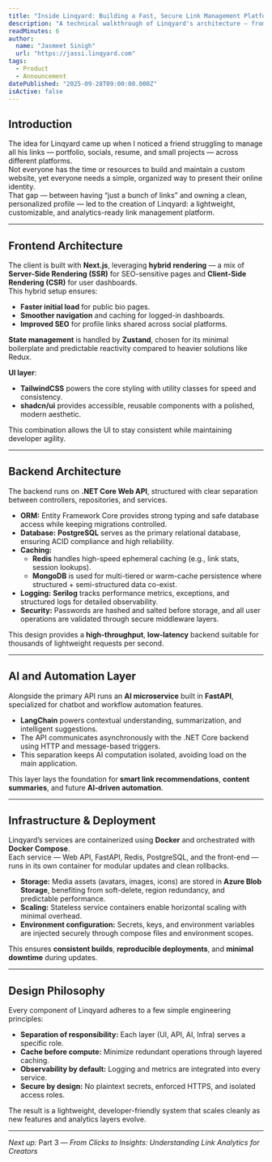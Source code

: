 ```yaml
---
title: "Inside Linqyard: Building a Fast, Secure Link Management Platform"
description: "A technical walkthrough of Linqyard's architecture — from Next.js front-end and .NET Core APIs to AI microservices, caching strategies, and deployment best practices."
readMinutes: 6
author:
  name: "Jasmeet Sinigh"
  url: "https://jassi.linqyard.com"
tags:
  - Product
  - Announcement
datePublished: "2025-09-28T09:00:00.000Z"
isActive: false
---
```


## Introduction

The idea for Linqyard came up when I noticed a friend struggling to manage all his links — portfolio, socials, resume, and small projects — across different platforms.  
Not everyone has the time or resources to build and maintain a custom website, yet everyone needs a simple, organized way to present their online identity.  
That gap — between having “just a bunch of links” and owning a clean, personalized profile — led to the creation of Linqyard: a lightweight, customizable, and analytics-ready link management platform.


---

##  Frontend Architecture

The client is built with **Next.js**, leveraging **hybrid rendering** — a mix of **Server-Side Rendering (SSR)** for SEO-sensitive pages and **Client-Side Rendering (CSR)** for user dashboards.  
This hybrid setup ensures:

- **Faster initial load** for public bio pages.  
- **Smoother navigation** and caching for logged-in dashboards.  
- **Improved SEO** for profile links shared across social platforms.

**State management** is handled by **Zustand**, chosen for its minimal boilerplate and predictable reactivity compared to heavier solutions like Redux.

**UI layer**:  
- **TailwindCSS** powers the core styling with utility classes for speed and consistency.  
- **shadcn/ui** provides accessible, reusable components with a polished, modern aesthetic.  

This combination allows the UI to stay consistent while maintaining developer agility.

---

##  Backend Architecture

The backend runs on **.NET Core Web API**, structured with clear separation between controllers, repositories, and services.  
- **ORM:** Entity Framework Core provides strong typing and safe database access while keeping migrations controlled.  
- **Database:** **PostgreSQL** serves as the primary relational database, ensuring ACID compliance and high reliability.  
- **Caching:**  
  - **Redis** handles high-speed ephemeral caching (e.g., link stats, session lookups).  
  - **MongoDB** is used for multi-tiered or warm-cache persistence where structured + semi-structured data co-exist.  
- **Logging:** **Serilog** tracks performance metrics, exceptions, and structured logs for detailed observability.  
- **Security:** Passwords are hashed and salted before storage, and all user operations are validated through secure middleware layers.

This design provides a **high-throughput**, **low-latency** backend suitable for thousands of lightweight requests per second.

---

##  AI and Automation Layer

Alongside the primary API runs an **AI microservice** built in **FastAPI**, specialized for chatbot and workflow automation features.  
- **LangChain** powers contextual understanding, summarization, and intelligent suggestions.  
- The API communicates asynchronously with the .NET Core backend using HTTP and message-based triggers.  
- This separation keeps AI computation isolated, avoiding load on the main application.

This layer lays the foundation for **smart link recommendations**, **content summaries**, and future **AI-driven automation**.

---

## Infrastructure & Deployment

Linqyard’s services are containerized using **Docker** and orchestrated with **Docker Compose**.  
Each service — Web API, FastAPI, Redis, PostgreSQL, and the front-end — runs in its own container for modular updates and clean rollbacks.

- **Storage:** Media assets (avatars, images, icons) are stored in **Azure Blob Storage**, benefiting from soft-delete, region redundancy, and predictable performance.  
- **Scaling:** Stateless service containers enable horizontal scaling with minimal overhead.  
- **Environment configuration:** Secrets, keys, and environment variables are injected securely through compose files and environment scopes.

This ensures **consistent builds**, **reproducible deployments**, and **minimal downtime** during updates.

---

##  Design Philosophy

Every component of Linqyard adheres to a few simple engineering principles:

- **Separation of responsibility:** Each layer (UI, API, AI, Infra) serves a specific role.  
- **Cache before compute:** Minimize redundant operations through layered caching.  
- **Observability by default:** Logging and metrics are integrated into every service.  
- **Secure by design:** No plaintext secrets, enforced HTTPS, and isolated access roles.

The result is a lightweight, developer-friendly system that scales cleanly as new features and analytics layers evolve.

---

*Next up:* Part 3 — *From Clicks to Insights: Understanding Link Analytics for Creators*
